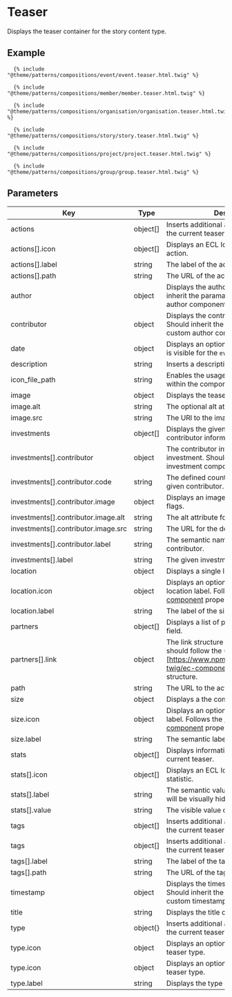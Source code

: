 # Teaser

Displays the teaser container for the story content type.

## Example

```
  {% include "@theme/patterns/compositions/event/event.teaser.html.twig" %}
```

```
  {% include "@theme/patterns/compositions/member/member.teaser.html.twig" %}
```

```
  {% include "@theme/patterns/compositions/organisation/organisation.teaser.html.twig" %}
```

```
  {% include "@theme/patterns/compositions/story/story.teaser.html.twig" %}
```

```
  {% include "@theme/patterns/compositions/project/project.teaser.html.twig" %}
```

```
  {% include "@theme/patterns/compositions/group/group.teaser.html.twig" %}
```

## Parameters

| Key                                 | Type     | Description                                                                                                                                                                        | Mandatory |
| ----------------------------------- | -------- | ---------------------------------------------------------------------------------------------------------------------------------------------------------------------------------- | --------- |
| actions                             | object[] | Inserts additional anchor elements within the current teaser.                                                                                                                      | no        |
| actions[].icon                      | object[] | Displays an ECL Icon for the current action.                                                                                                                                       | no        |
| actions[].label                     | string   | The label of the action anchor element.                                                                                                                                            | no        |
| actions[].path                      | string   | The URL of the action anchor element.                                                                                                                                              | no        |
| author                              | object   | Displays the author of the entry. Should inherit the paramaters from the custom author component.                                                                                  | no        |
| contributor                         | object   | Displays the contributor of the entry. Should inherit the paramaters from the custom author component.                                                                             | no        |
| date                                | object   | Displays an optional [ECL Date block](https://www.npmjs.com/package/@ecl-twig/ec-component-date-block) that is visible for the `event` teaser.                                     | no        |
| description                         | string   | Inserts a descriptive text below the title.                                                                                                                                        | no        |
| icon_file_path                      | string   | Enables the usage of the ECL icons within the component.                                                                                                                           | no        |
| image                               | object   | Displays the teaser image                                                                                                                                                          | no        |
| image.alt                           | string   | The optional alt attribute for the image.                                                                                                                                          | no        |
| image.src                           | string   | The URl to the image file.                                                                                                                                                         | no        |
| investments                         | object[] | Displays the given investments and contributor information.                                                                                                                        | no        |
| investments[].contributor           | object   | The contributor information for the given investment. Should follow the custom investment component parameters.                                                                    | no        |
| investments[].contributor.code      | string   | The defined country ISO value of the given contributor.                                                                                                                            | no        |
| investments[].contributor.image     | object   | Displays an image instead of the static flags.                                                                                                                                     | no        |
| investments[].contributor.image.alt | string   | The alt attribute for the defined image.                                                                                                                                           | no        |
| investments[].contributor.image.src | string   | The URL for the defined image.                                                                                                                                                     | no        |
| investments[].contributor.label     | string   | The semantic name of the donation contributor.                                                                                                                                     | no        |
| investments[].label                 | string   | The given investment label.                                                                                                                                                        | no        |
| location                            | object   | Displays a single location.                                                                                                                                                        | no        |
| location.icon                       | object   | Displays an optional icon before the location label. Follows the [ECL Twig icon component](https://ecl-twig-php.netlify.app/ec/?path=/story/components-icon--general) properties.  | no        |
| location.label                      | string   | The label of the single location.                                                                                                                                                  | no        |
| partners                            | object[] | Displays a list of partners as teaser meta field.                                                                                                                                  | no        |
| partners[].link                     | object   | The link structure for the defined partner, should follow the (ECL Twig Link)[https://www.npmjs.com/package/@ecl-twig/ec-component-link] paramater structure.                      | no        |
| path                                | string   | The URL to the actual entry.                                                                                                                                                       | no        |
| size                                | object   | Displays a the company size.                                                                                                                                                       | no        |
| size.icon                           | object   | Displays an optional icon before the size label. Follows the [ECL Twig icon component](https://ecl-twig-php.netlify.app/ec/?path=/story/components-icon--general) properties.      | no        |
| size.label                          | string   | The semantic label for the company size.                                                                                                                                           | no        |
| stats                               | object[] | Displays informative statistics of the current teaser.                                                                                                                             | no        |
| stats[].icon                        | object[] | Displays an ECL Icon for the current statistic.                                                                                                                                    | no        |
| stats[].label                       | string   | The semantic value of the statistic that will be visually hidden.                                                                                                                  | no        |
| stats[].value                       | string   | The visible value of the statistic.                                                                                                                                                | no        |
| tags                                | object[] | Inserts additional anchor elements within the current teaser.                                                                                                                      | no        |
| tags                                | object[] | Inserts additional anchor elements within the current teaser.                                                                                                                      | no        |
| tags[].label                        | string   | The label of the tag element.                                                                                                                                                      | no        |
| tags[].path                         | string   | The URL of the tag element.                                                                                                                                                        | no        |
| timestamp                           | object   | Displays the timestamp of the entry. Should inherit the paramaters from the custom timestamp component.                                                                            | no        |
| title                               | string   | Displays the title of the teaser.                                                                                                                                                  | no        |
| type                                | object{} | Inserts additional anchor elements within the current teaser.                                                                                                                      | no        |
| type.icon                           | object   | Displays an optional ECL Icon for the teaser type.                                                                                                                                 | no        |
| type.icon                           | object   | Displays an optional ECL Icon for the teaser type.                                                                                                                                 | no        |
| type.label                          | string   | Displays the type of the current teaser.                                                                                                                                           | no        |
